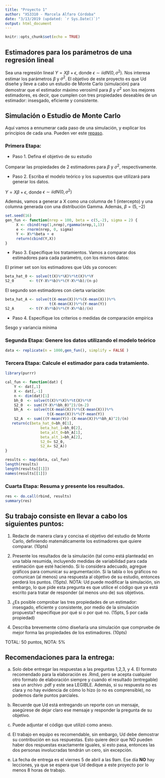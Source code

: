 ```yaml
---
title: "Proyecto 1"
author: "XS3310 - Marcela Alfaro Córdoba"
date: "3/13/2019 (updated: `r Sys.Date()`)"
output: html_document
---
```


```r
knitr::opts_chunk$set(echo = TRUE)
```

## Estimadores para los parámetros de una regresión lineal

Sea una regresión lineal $Y=X\beta+\epsilon$, donde $\epsilon \sim iid N(0, \sigma^2)$. Nos interesa estimar los parámetros $\beta$ y $\sigma^2$. El objetivo de este proyecto es que Ud diseñe y lleve a cabo un estudio de Monte Carlo (simulación) para demostrar que el estimador máximo verosímil para $\beta$ y $\sigma^2$ son los mejores estimadores, es decir, que cumplen con tres propiedades deseables de un estimador: insesgado, eficiente y consistente.

## Simulación o Estudio de Monte Carlo

Aquí vamos a ennumerar cada paso de una simulación, y explicar los principios de cada una. Pueden ver este [repaso](https://www.researchgate.net/publication/329488175_Simulation_in_R_Concepts_and_Applications).


### Primera Etapa:

* Paso 1. Defina el objetivo de su estudio

Comparar las propiedades de 2 estimadores para $\beta$ y $\sigma^2$, respectivamente.

* Paso 2. Escriba el modelo teórico y los supuestos que utilizará para generar los datos.

$Y=X\beta+\epsilon$, donde $\epsilon \sim iid N(0, \sigma^2)$

Además, vamos a generar a X como una columna de 1 (intercepto) y una columna generada con una distribución Gamma. Además, $\beta = (5,-2)$

```r
set.seed(16)
gen_fun <- function(nrep = 100, beta = c(5,-2), sigma = 2) {
     X <- cbind(rep(1,nrep),rgamma(nrep,1,1))
     e <- rnorm(nrep, 0, sigma)
     Y <- X%*%beta + e
     return(cbind(Y,X))
}
```

* Paso 3. Especifique los tratamientos.
Vamos a comparar dos estimadores para cada parámetro, con los mismos datos:

El primer set son los estimadores que Uds ya conocen:

```r
beta_hat_0 <- solve(t(X)%*%X)%*%t(X)%*%Y
S2_0       <- t(Y-X%*%b)%*%(Y-X%*%b)/(n-p)
```

El segundo son estimadores con cierta variación:

```r
beta_hat_A <- solve(t(X-mean(X))%*%(X-mean(X)))%*%
                    t(X-mean(X))%*%(Y-mean(Y))
S2_A       <- t(Y-X%*%b)%*%(Y-X%*%b)/(n)
```

* Paso 4. Especifique los criterios o medidas de comparación empírica

Sesgo y variancia mínima

### Segunda Etapa: Genere los datos utilizando el modelo teórico

```r
data <- replicate(n = 1000,gen_fun(), simplify = FALSE )
```

### Tercera Etapa: Calcule el estimador para cada tratamiento.

```r
library(purrr) 

cal_fun <- function(dat) {
    Y <- dat[,1]
    X <- dat[,-1]
    n <- dim(dat)[1]
    bh_0  <- solve(t(X)%*%X)%*%t(X)%*%Y
    S2_0  <- sum((Y-X%*%bh_0)^2)/(n-2)
    bh_A  <- solve(t(X-mean(X))%*%(X-mean(X)))%*%
                   t(X-mean(X))%*%(Y-mean(Y))
    S2_A  <- sum(((Y-mean(Y))-(X-mean(X))%*%bh_A)^2)/(n)
   return(c(beta_hat_0=bh_0[1],
                beta_hat_1=bh_0[2],
                beta_alt_0=bh_A[1],
                beta_alt_1=bh_A[2],
                S2_0= S2_0, 
                S2_A= S2_A))
}

results <- map(data, cal_fun)
length(results)
length(results[[1]])
names(results[[1]])
```

### Cuarta Etapa: Resuma y presente los resultados.

```r
res <- do.call(rbind, results)
summary(res)
```

## Su trabajo consiste en llevar a cabo los siguientes puntos:

1. Redacte de manera clara y concisa el objetivo del estudio de Monte Carlo, definiendo matemáticamente los estimadores que quiere comparar. (10pts)

2. Presente los resultados de la simulación (tal como está planteada) en una tabla resumida, incluyendo medidas de variabilidad para cada estimación que esté haciendo. Si lo considera adecuado, agregue gráficos para comunicar su argumentación. Si la tabla o los gráficos no comunican (al menos) una respuesta al objetivo de su estudio, entonces perderá los puntos. (15pts). NOTA: Ud puede modificar la simulación, sin embargo, lo que pide esta pregunta es que utilice el código que ya está escrito para tratar de responder (al menos uno de) sus objetivos. 

3. ¿Es posible comprobar las tres propiedades de un estimador: insesgado, eficiente y consistente, por medio de la simulación propuesta? especifique por qué si o por qué no. (15pts, 5 por cada propiedad)

4. Describa brevemente cómo diseñaría una simulación que compruebe de mejor forma las propiedades de los estimadores. (10pts)

TOTAL: 50 puntos, NOTA: 5$\%$

## Recomendaciones para la entrega:

a. Solo debe entregar las respuestas a las preguntas 1,2,3, y 4. El formato recomendado para la elaboración es .Rmd, pero se acepta cualquier otro formato de elaboración siempre y cuando el resultado (entregable) sea un archivo .pdf y este sea LEGIBLE. Además, si su respuesta no es clara y no hay evidencia de cómo lo hizo (o no es comprensible), no podemos darle puntos parciales. 

b. Recuerde que Ud está entregando un reporte con un mensaje, asegúrese de dejar claro ese mensaje y responder la pregunta de su objetivo.

c. Puede adjuntar el código que utilizó como anexo. 

d. El trabajo en equipo es recomendable, sin embargo, Ud debe demostrar su contribución en sus respuestas. Esto quiere decir que NO pueden haber dos respuestas exactamente iguales, si esto pasa, entonces las dos personas involucradas tendrán un cero, sin excepción.

e. La fecha de entrega es el viernes 5 de abril a las 9am. Ese día **NO** hay lecciones, ya que se espera que Ud dedique a este proyecto por lo menos 8 horas de trabajo. 

